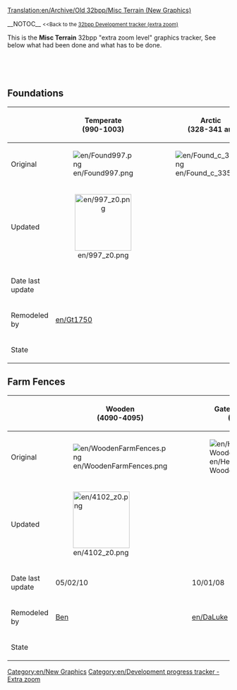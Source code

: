 [[Translation:en/Archive/Old 32bpp/Misc Terrain (New Graphics)]]


__NOTOC__
<small><<Back to the [[en/Archive/Old 32bpp/32bpp graphics development tracker (extra zoom)|32bpp Development tracker (extra zoom)]]</small>

This is the '''Misc Terrain''' 32bpp "extra zoom level" graphics tracker, See below what had been done and what has to be done.<br> 


<!-- please update the Progress bar after editing here: 
http://wiki.openttd.org/?title=Template:Progress_bar_32bpp_tracker&action=edit 
-->
<div><div style="display: table-cell; width:100%">{{en/Progress bar 32bpp tracker|misc terrain}}</div><div style="display: table-cell">&nbsp;</div></div>


{{en/Tracker sprite key}}

<onlyinclude>
==Foundations==
{| border=1 style="background:#e7ebff;"
!
!width=128| Temperate <br /> (990-1003)
!width=128| Arctic    <br /> (328-341 ar)
!width=128| Tropical  <br /> (517-530 tr)
!width=128| Toyland   <br /> (543-556 to)
|-
!Original
|[[File:en/Found997.png]]
|[[File:en/Found c 335.png]]
|[[File:en/Found h 524.png]]
|[[File:en/Found t 550.png]]
|-
!Updated
|align="center"|[[File:en/997 z0.png|128px]]
|
|align="center"|[[File:en/524 z0.png|128px]]
|
|-
!Date last update
|
|
|
|
|-
!Remodeled by
|[[en/Gt1750]]
|
|
|
|-
!State
| {{en/Tracker sprite status|z0 = done      |z1 = wip       |z2 = wip  }}
| {{en/Tracker sprite status|z0 = wip       |z1 = wip       |z2 = wip  }}
| {{en/Tracker sprite status|z0 = done      |z1 = wip       |z2 = wip  }}
| {{en/Tracker sprite status|z0 = unclaimed |z1 = unclaimed |z2 = unclaimed}}
|}

==Farm Fences==
{| border=1 style="background:#e7ebff;"
!
!width=128| Wooden   <br /> (4090-4095) 
!width=128| Gateway in Hedge #1 <br /> (4096-4101)
!width=128| Hedge #1 <br /> (4102-4107)
!width=128| Hedge #2 <br /> (4108-4113)
!width=128| Hedge #3 <br /> (4114-4119)
!width=128| Stone    <br /> (4120-4125)
|-
!Original
|[[File:en/WoodenFarmFences.png]]
|[[File:en/Hedge-WoodenFarmFences.png]]
|[[File:en/Hedge1FarmFences.png]]
|[[File:en/Hedge2FarmFences.png]]
|[[File:en/Hedge3FarmFences.png]]
|[[File:en/StoneFarmFences.png]]
|-
!Updated
|[[File:en/4102 z0.png|128px]]
|
|[[File:en/4090 z0.png|128px]]
|
|
|
|-
!Date last update
|05/02/10
|10/01/08
|05/02/10
|10/01/08
|10/01/08
|10/01/08
|-
!Remodeled by
|[[en/Ben Robbins|Ben]]
|[[en/DaLuke]]
|[[en/Ben Robbins|Ben]]
|[[en/DaLuke]]
|[[en/DaLuke]]
|[[en/DaLuke]]
|-
!State
| {{en/Tracker sprite status|z0 = done      |z1 = wip       |z2 = wip  }}
| {{en/Tracker sprite status|z0 = wip       |z1 = wip       |z2 = wip  }}
| {{en/Tracker sprite status|z0 = done      |z1 = wip       |z2 = wip  }}
| {{en/Tracker sprite status|z0 = wip       |z1 = wip       |z2 = wip  }}
| {{en/Tracker sprite status|z0 = wip       |z1 = wip       |z2 = wip  }}
| {{en/Tracker sprite status|z0 = wip       |z1 = wip       |z2 = wip  }}
|}</onlyinclude>


{{en/Navbox Graphics Development}}

[[Category:en/New Graphics]][[Category:en/Development progress tracker - Extra zoom]]